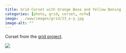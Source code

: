 ```yaml
---
title: Grid Corset with Orange Base and Yellow Boning
categories: [photo, grid, corset, nsfw]
image: ../www/images/grid/23_o-y.jpg
image-alt: ""
---
```


Corset from the [grid project](/posts/2025-01-27_grid-project.html).

![](../www/images/grid/23_o-y.jpg)

